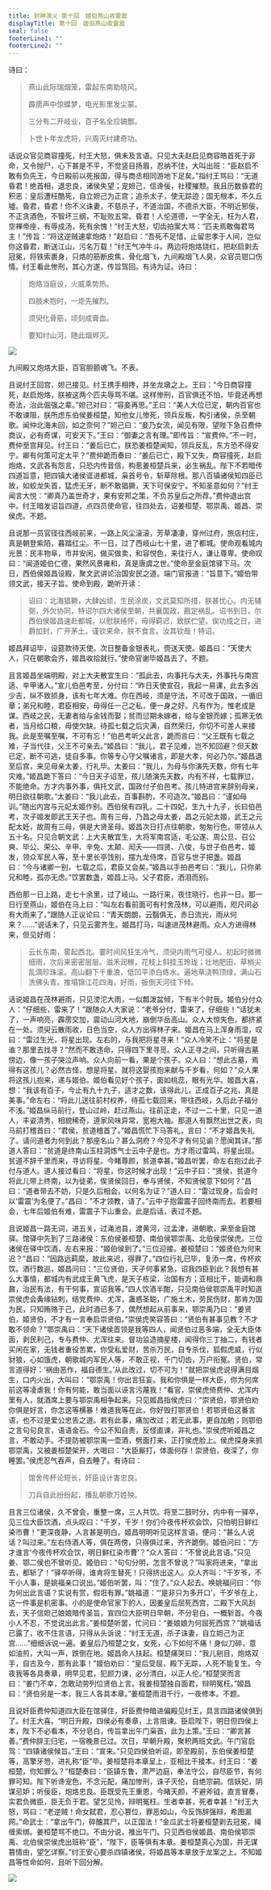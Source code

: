 ```yaml
---
title: 封神演义 第十回　姬伯燕山收雷震
displayTitle: 第十回　姬伯燕山收雷震
seal: false
footerLine1: ""
footerLine2: ""
---
```

诗曰：

> 燕山此际瑞烟笼，雷起东南助晓风。
>
> 霹雳声中惊蝶梦，电光影里发尘蒙。
>
> 三分有二开岐业，百子名全应镐酆。
>
> 卜世卜年龙虎将，兴周灭纣建奇功。

话说众官见商容撞死，纣王大怒，俱未及言语。只见大夫赵启见商容皓首死于非命，又令抛尸，心下甚是不平，不觉竖目扬眉，忍纳不住，大叫出班：“臣赵启不敢有负先王，今日殿前以死报国，得与商丞相同游地下足矣。”指纣王骂曰：“无道昏君！绝首相，退忠良，诸侯失望；宠妲己，信谗佞，社稷摧颓。我且历数昏君的积恶：皇后遭枉酷死，自立妲己为正宫；追杀太子，使无踪迹；国无根本，不久丘墟。昏君，昏君！你不义诛妻，不慈杀子，不道治国，不德杀大臣，不明近邪佞，不正贪酒色，不智坏三纲，不耻败五常。昏君！人伦道德，一字全无，枉为人君，空禅帝座，有辱成汤，死有余愧！”纣王大怒，切齿拍案大骂：“匹夫焉敢侮君骂主！”传旨：“将这逆贼速拿炮烙！”赵启曰：“吾死不足惜，止留忠孝于人间，岂似你这昏君，断送江山，污名万载！”纣王气冲牛斗。两边将炮烙烧红，把赵启剥去冠冕，将铁索裹身，只烙的筋断皮焦，骨化烟飞，九间殿烟飞人臭，众官员钳口伤情。纣王看此惨刑，其心方遂，传旨驾回。有诗为证。诗曰：

> 炮烙当庭设，火威乘势热。
>
> 四肢未抱时，一炬先摧烈。
>
> 须臾化骨筋，顷刻成膏血。
>
> 要知纣山河，随此烟烬灭。

![](/data/fengshen-images/00015.jpeg)

九间殿又炮烙大臣，百官胆颤魂飞。不表。

且说纣王回宫，妲己接见。纣王携手相搀，并坐龙墩之上。王曰：“今日商容撞死，赵启炮烙，朕被这两个匹夫辱骂不堪。这样惨刑，百官俱还不怕，毕竟还再想奇法，治此倔强之辈。”妲己对曰：“容妾再思。”王曰：“美人大位已定，朝内百官也不敢谏阻，朕所虑东伯侯姜桓楚，知他女儿惨死，领兵反叛，构引诸侯，杀至朝歌。闻仲北海未回，如之奈何？”妲己曰：“妾乃女流，闻见有限，望陛下急召费仲商议，必有奇谋，可安天下。”王曰：“御妻之言有理。”即传旨：“宣费仲。”不一时，费仲至宫拜见。纣王曰：“姜后已亡，朕恐姜桓楚闻知，领兵反乱，东方恐不得安宁。卿有何策可定太平？”费仲跪而奏曰：“姜后已亡，殿下又失，商容撞死，赵启炮烙，文武各有怨言，只恐内传音信，构惹姜桓楚兵来，必生祸乱。陛下不若暗传四道旨意，把四镇大诸侯诓进都城，枭首号令，斩草除根。那八百镇诸侯知四臣已故，如蛟龙失首，猛虎无牙，断不敢猖獗，天下可保安宁。不知圣意如何？”纣王闻言大悦：“卿真乃盖世奇才，果有安邦之策，不负苏皇后之所荐。”费仲退出宫中。纣王暗发诏旨四道，点四员使命官，往四处去，诏姜桓楚、鄂崇禹、姬昌、崇侯虎。不题。

且说那一员官径往西岐前来，一路上风尘滚滚，芳草凄凄，穿州过府，旅店村庄，真是朝登紫陌，暮踏红尘。不一日，过了西岐山七十里，进了都城。使命观看城内光景：民丰物阜，市井安闲，做买做卖，和容悦色，来往行人，谦让尊卑。使命叹曰：“闻道姬伯仁德，果然风景雍和，真是唐虞之世。”使命至金庭馆驿下马。次日，西伯侯姬昌设殿，聚文武讲论治国安民之道。端门官报道：“旨意下。”姬伯带领文武，接天子旨。使命到殿，跪听开读：

> 诏曰：北海猖獗，大肆凶顽，生民涂炭，文武莫知所措，朕甚忧心。内无辅弼，外欠协同，特诏尔四大诸侯至朝，共襄国政，戡定祸乱。诏书到日，尔西伯侯姬昌速赴都城，以慰朕绻怀，毋得羁迟，致朕伫望。俟功成之日，进爵加封，广开茅土。谨钦来命，朕不食言。汝其钦哉！特诏。

姬昌拜诏毕，设筵款待天使。次日整备金银表礼，赍送天使。姬昌曰：“天使大人，只在朝歌会齐，姬昌收拾就行。”使命官谢毕姬昌去了。不题。

且言姬昌坐端明殿，对上大夫散宜生曰：“孤此去，内事托与大夫，外事托与南宫适、辛甲诸人。”宣儿伯邑考至，分付曰：“昨日天使宣召，我起一易课，此去多凶少吉，纵不致损身，该有七年大难。你在西岐，须是守法，不可改于国政，一循旧章；弟兄和睦，君臣相安，毋得任一己之私，便一身之好。凡有作为，惟老成是谋。西岐之民，无妻者给与金钱而娶；贫而愆期未嫁者，给与金银而嫁；孤寒无依者，当月给口粮，毋使欠缺。待孤七载之后灾满，自然荣归，你切不可差人来接我。此是至嘱至嘱，不可有忘！”伯邑考听父此言，跪而言曰：“父王既有七载之难，子当代往，父王不可亲去。”姬昌曰：“我儿，君子见难，岂不知回避？但天数已定，断不可逃，徒自多事。你等专心守父嘱诸言，即是大孝，何必乃尔。”姬昌退至后宫，来见母亲太姜，行礼毕。太姜曰：“我儿，为母与你演先天数，你有七年灾难。”姬昌跪下答曰：“今日天子诏至，孩儿随演先天数，内有不祥，七载罪愆，不能绝命。方才内事外事，俱托文武，国政付子伯邑考。孩儿特进宫来辞别母亲，明日欲往朝歌。”太姜曰：“我儿此去，百事斟酌，不可造次。”姬昌曰：“谨如母训。”随出内宫与元妃太姬作别。西伯侯有四乳，二十四妃，生九十九子，长曰伯邑考，次子姬发即武王天子也。周有三母，乃昌之母太姜，昌之元妃太姬，武王之元配太妊，故周有三母，俱是大贤圣母。姬昌次日打点往朝歌，匆匆行色，带领从人五十名。只见合朝文武：上大夫散宜生，大将军南宫适，毛公遂、周公旦、召公奭、毕公、荣公、辛甲、辛免、太颠、闳夭——四贤、八俊，与世子伯邑考、姬发，领众军民人等，至十里长亭饯别，摆九龙侍席，百官与世子把盏。姬昌曰：“今与诸卿一别，七载之后，君臣又会矣。”姬昌以手拍邑考曰：“我儿，只你弟兄和睦，孤亦无虑。”饮罢数盏，姬昌上马。父子君臣，洒泪而别。

西伯那一日上路，走七十余里，过了岐山。一路行来，夜住晓行，也非一日。那一日行至燕山，姬伯在马上曰：“叫左右看前面可有村舍茂林，可以避雨，咫尺间必有大雨来了。”跟随人正议论曰：“青天朗朗，云翳俱无，赤日流光，雨从何来？……”说话未了，只见云雾齐生。姬昌打马，叫速进茂林避雨。众人方进得林来，但见好雨：

> 云长东南，雾起西北。霎时间风狂生冷气，须臾内雨气可侵人。初起时微微细雨，次后来密密层层。滋禾润稼，花枝上斜挂玉玲珑；壮地肥田，草梢尖乱滴珍珠滚。高山翻下千重浪，低凹平添白练水。遍地草浇鸭顶绿，满山石洗佛头青。推塌锦江花四海，好雨，扳倒天河往下倾。

话说姬昌在茂林避雨，只见滂沱大雨，一似瓢泼盆倾，下有半个时辰。姬伯分付众人：“仔细些，雷来了！”跟随众人大家说：“老爷分付，雷来了，仔细些！”话犹未了，一声响亮，霹雳交加，震动山河大地，崩倒华岳高山。众人大惊失色，都挤紧在一处。须臾云散雨收，日色当空，众人方出得林子来。姬昌在马上浑身雨湿，叹曰：“雷过生光，将星出现。左右的，与我把将星寻来！”众人冷笑不止：“将星是谁？那里去找寻？”然而不敢违命，只得四下里寻觅。众人正寻之间，只听得古墓傍边，像一孩子哭泣声响。众人向前一看，果是个孩子。众人曰：“想此古墓，焉得有这孩儿？必然古怪，想是将星。就将这婴孩抱来献与千岁看，何如？”众人果将这孩儿抱来，递与姬伯。姬伯看见好个孩子，面如桃蕊，眼有光华。姬昌大喜，想：“我该有百子，今止有九十九子，适才之数，该得此儿，正成百子之兆，真是美事。”命左右：“将此儿送往前村权养，待孤七载回来，带往西岐，久后此子福分不浅。”姬昌纵马前行，登山过岭，赶过燕山。往前正走，不过一二十里，只见一道人，丰姿清秀，相貌稀奇，道家风味异常，宽袍大袖。那道人有飘然出世之表，向马前打稽首曰：“君侯，贫道稽首了。”姬昌慌忙下马答礼，言曰：“不才姬昌失礼了。请问道者为何到此？那座名山？甚么洞府？今见不才有何见谕？愿闻其详。”那道人答曰：“贫道是终南山玉柱洞炼气士云中子是也。方才雨过雷鸣，将星出现。贫道不辞千里而来，寻访将星。今睹尊颜，贫道幸甚。”姬昌听罢，命左右抱过此子付与道人。道人接过看曰：“将星，你这时候才出现！”云中子曰：“贤侯，贫道今将此儿带上终南，以为徒弟，俟贤侯回日，奉与贤侯，不知贤侯意下如何？”昌曰：“道者带去不妨，只是久后相会，以何名为证？”道人曰：“雷过现身，后会时以‘雷震’为名便了。”昌曰：“不才领教，请了。”云中子抱雷震子回终南而去。若要相会，七年后姬伯有难，雷震子下山重会。此是后话，表过不题。

且说姬昌一路无词，进五关，过渑池县，渡黄河，过孟津，进朝歌，来至金庭馆驿。馆驿中先到了三路诸侯：东伯侯姜桓楚、南伯侯鄂崇禹、北伯侯崇侯虎。三位诸侯在驿中饮酒，左右来报：“姬伯侯到了。”三位迎接。姜桓楚曰：“姬贤伯为何来迟？”昌曰：“因路远羁縻，故此来迟，得罪了。”四位行礼已毕，复添一席，传杯欢饮。酒行数巡，姬昌问曰：“三位贤伯，天子何事紧急，诏我四臣到此？我想有甚么大事情，都城内有武成王黄飞虎，是天子栋梁，治国有方；亚相比干，能调和鼎鼐，治民有法，有干何事，宣诏我等。”四人饮酒半酣，只见南伯侯鄂崇禹平时知道崇侯虎会夤缘钻刺，结党费仲、尤浑，蛊惑圣聪，广施土木，劳民伤财，那肯为国为民，只知贿赂于己，此时酒已多了，偶然想起从前事来，鄂崇禹乃曰：“姜贤伯，姬贤伯，不才有一言奉启崇贤伯。”崇侯虎笑容答曰：“贤伯有甚事见教？不才敢不领命？”鄂崇禹曰：“天下诸侯首领是我等四人，闻贤伯过恶多端，全无大臣体面，剥民利己，专与费仲、尤浑往来。督功监造摘星楼，闻得你三丁抽二，有钱者买闲在家，无钱者重役苦累，你受私爱财，苦杀万民，自专杀伐，狐假虎威，行似豺狼，心如饿虎，朝歌城内军民人等，不敢正视，千门切齿，万户衔冤。贤伯，常言道得好：‘祸由恶作，福自德生。’从此改过，切不可为！”就把崇侯虎说得满目烟生，口内火出，大叫曰：“鄂崇禹！你出言狂妄。我和你俱是一样大臣，你为何席前这等凌虐我！你有何能，敢当面以诬言污蔑我！”看官，崇侯虎倚费仲、尤浑内里有人，就酒席上要与鄂崇禹相争起来。只见姬昌指侯虎曰：“崇贤伯，鄂贤伯劝你俱是好言，你怎这等横暴！难道我等在此，你好毁打鄂贤伯！若鄂贤伯这番言语，也不过是爱公忠告之道。若有此事，痛加改过；若无此事，更自加勉；则鄂伯之言句句良言，语语金石。今公不知自责，反怪直谏，非礼也。”崇侯虎听姬昌之言，不敢动手。不提防被鄂崇禹一壶酒，劈面打来，正打侯虎脸上。侯虎探身来抓鄂崇禹，又被姜桓楚架开，大喝曰：“大臣厮打，体面何存！崇贤伯，夜深了，你睡罢。”侯虎忍气吞声，自去睡了。有诗曰：

> 馆舍传杯论短长，奸臣设计害忠良。
>
> 刀兵自此纷纷起，播乱朝歌万姓殃。

且言三位诸侯，久不曾会，重整一席，三人共饮。将至二鼓时分，内中有一驿卒，见三位大臣饮酒，点头叹曰：“千岁，千岁！你们今夜传杯欢会饮，只怕明日鲜红染市曹！”更深夜静，人言甚是明白。姬昌明明听见这样言语，便问：“甚么人说话？叫过来。”左右侍酒人等，俱在两傍，只得俱过来，齐齐跪倒。姬伯问曰：“方才谁言‘今夜传杯欢会饮，明日鲜红染市曹’？”众人答曰：“不曾说此言语。”只见姜、鄂二侯也不曾听见。姬伯曰：“句句分明，怎言不曾说？”叫家将进来，“拿出去，都斩了！”驿卒听得，谁肯将生替死！只得挤出这人。众人齐叫：“千岁爷，不干小人事，是姚福亲口说出。”姬伯听罢，叫：“住了。”众人起去。唤姚福问曰：“你为何出此言语？实说有赏，假诳有罪。”姚福道：“‘是非只为多开口’，千岁爷在上，这一件事是机密事。小的是使命官家下的人，因姜皇后屈死西宫，二殿下大风刮去，天子信妲己娘娘暗传圣旨，宣四位大臣明日早朝，不分皂白，一概斩首。今夜小人不忍，不觉说出此言。”姜桓楚听罢，忙问曰：“姜娘娘为何屈死西宫？”姚福话已露了，收不住言语，只得从头诉说：“纣王无道，杀子诛妻，自立妲己为正宫……”细细诉说一遍。姜皇后乃桓楚之女，女死，心下如何不痛！身似刀碎，意如油煎，大叫一声，跌倒在地。姬昌命人扶起。桓楚痛哭曰：“我儿剜目，炮烙双手，自古及今，那有此事！”姬伯劝曰：“皇后受屈，殿下无踪，人死不能复生。今夜我等各具奏章，明早见君，犯颜力谏，必分清白，以正人伦。”桓楚哭而言曰：“姜门不幸，怎敢动劳列位贤伯上言。我姜桓楚独自面君，辩明冤枉。”姬昌曰：“贤伯另是一本，我三人各具本章。”姜桓楚雨泪千行，一夜修本。不题。

且说奸臣费仲知道四大臣在馆驿住，奸臣费仲暗进偏殿见纣王，具言四路诸侯俱到了。纣王大喜。“明日升殿，四侯必有奏章，上言阻谏。臣启陛下，明日但四侯上本，陛下不必看本，不分皂白，传旨拿出午门枭首，此为上策。”王曰：“卿言甚善。”费仲辞王归宅，一宿晚景已过。次日，早朝升殿，聚积两班文武。午门官启驾：“四镇诸侯候旨。”王曰：“宣来。”只见四侯伯听诏，即至殿前，东伯侯姜桓楚等，高擎牙笏，进礼称“臣”毕。姜桓楚将本章呈上，亚相比干接本。纣王曰：“姜桓楚，你知罪么？”桓楚奏曰：“臣镇东鲁，肃严边庭，奉法守公，自尽臣节，有何罪可知。陛下听谗宠色，不念元配，痛加惨刑，诛子灭伦，自绝宗嗣。信妖妃，阴谋忌妒；听佞臣，炮烙忠良。臣既受先王重恩，今睹天颜，不避斧钺，直言冒奏，实君负微臣，臣无负于君。望乞见怜，辩明冤枉。生者幸甚，死者幸甚！”纣王大怒，骂曰：“老逆贼！命女弑君，忍心篡位，罪恶如山，今反饰辞强辩，希图漏网。”命武士：“拿出午门，碎醢其尸，以正国法！”金瓜武士将姜桓楚剥去冠冕，绳缠索绑。姜桓楚骂不绝口。不由分说，推出午门。只见西伯侯姬昌、南伯侯鄂崇禹、北伯侯崇侯虎出班称“臣”，“陛下，臣等俱有本章。姜桓楚真心为国，并无谋篡情由，望乞详察。”纣王安心要杀四镇诸侯，将姬昌等本章放于龙案之上。不知姬昌等性命如何，且听下回分解。

![](/data/fengshen-images/00016.jpeg)